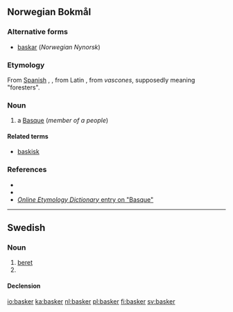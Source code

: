==Norwegian Bokmål==

===Alternative forms===
* [[baskar]] (''Norwegian Nynorsk'')

===Etymology===
From [[Spanish]] {{term|basco}}, {{term|vasco}}, from Latin {{term|vasco}}, from ''vascones'', supposedly meaning "foresters".

===Noun===
{{nb-noun-m2}}

# a [[Basque]] (''member of a people'')

====Related terms====
* [[baskisk]]

===References===
* {{R:Ordnett}}
* {{R:Dokumentasjonsprosjektet|basker}}
* [http://www.etymonline.com/index.php?search=Basque&searchmode=none ''Online Etymology Dictionary'' entry on "Basque"]

----

==Swedish==

===Noun===
{{sv-noun|g=c}}

# [[beret]]
# {{sv-noun-form-indef-pl|bask}}

====Declension====
{{sv-noun-irreg-c|basker|baskern|baskrar|baskrarna}}

[[io:basker]]
[[ka:basker]]
[[nl:basker]]
[[pl:basker]]
[[fi:basker]]
[[sv:basker]]